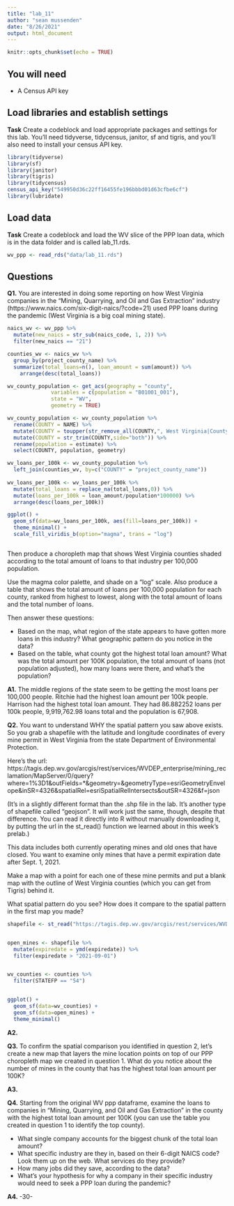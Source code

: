 ```yaml
---
title: "lab_11"
author: "sean mussenden"
date: "8/26/2021"
output: html_document
---
```


```r
knitr::opts_chunk$set(echo = TRUE)
```

## You will need

* A Census API key

## Load libraries and establish settings

**Task** Create a codeblock and load appropriate packages and settings for this lab. You'll need tidyverse, tidycensus, janitor, sf and tigris, and you'll also need to install your census API key.

```r
library(tidyverse)
library(sf)
library(janitor)
library(tigris)
library(tidycensus)
census_api_key("549950d36c22ff16455fe196bbbd01d63cfbe6cf")
library(lubridate)
```

## Load data

**Task** Create a codeblock and load the WV slice of the PPP loan data, which is in the data folder and is called lab_11.rds.

```r
wv_ppp <- read_rds("data/lab_11.rds")  

```

## Questions

**Q1.** You are interested in doing some reporting on how West Virginia companies in the "Mining, Quarrying, and Oil and Gas Extraction" industry (https://www.naics.com/six-digit-naics/?code=21) used PPP loans during the pandemic (West Virginia is a big coal mining state). 

```r
naics_wv <- wv_ppp %>% 
  mutate(new_naics = str_sub(naics_code, 1, 2)) %>% 
  filter(new_naics == "21")

counties_wv <- naics_wv %>% 
  group_by(project_county_name) %>% 
  summarize(total_loans=n(), loan_amount = sum(amount)) %>% 
    arrange(desc(total_loans))

```

```r
wv_county_population <- get_acs(geography = "county", 
              variables = c(population = "B01001_001"), 
              state = "WV",
              geometry = TRUE)

wv_county_population <- wv_county_population %>%
  rename(COUNTY = NAME) %>%
  mutate(COUNTY = toupper(str_remove_all(COUNTY,", West Virginia|County"))) %>%
  mutate(COUNTY = str_trim(COUNTY,side="both")) %>%
  rename(population = estimate) %>%
  select(COUNTY, population, geometry)

wv_loans_per_100k <- wv_county_population %>% 
  left_join(counties_wv, by=c("COUNTY" = "project_county_name"))
  
wv_loans_per_100k <- wv_loans_per_100k %>% 
  mutate(total_loans = replace_na(total_loans,0)) %>%  
  mutate(loans_per_100k = loan_amount/population*100000) %>%
  arrange(desc(loans_per_100k))


```

```r
ggplot() + 
  geom_sf(data=wv_loans_per_100k, aes(fill=loans_per_100k)) + 
  theme_minimal() +
  scale_fill_viridis_b(option="magma", trans = "log") 



```
Then produce a choropleth map that shows West Virginia counties shaded according to the total amount of loans to that industry per 100,000 population.

Use the magma color palette, and shade on a "log" scale. Also produce a table that shows the total amount of loans per 100,000 population for each county, ranked from highest to lowest, along with the total amount of loans and the total number of loans.

Then answer these questions:

* Based on the map, what region of the state appears to have gotten more loans in this industry? What geographic pattern do you notice in the data?
* Based on the table, what county got the highest total loan amount? What was the total amount per 100K population, the total amount of loans (not population adjusted), how many loans were there, and what's the population?

**A1.** The middle regions of the state seem to be getting the most loans per 100,000 people. Ritchie had the highest loan amount per 100k people. Harrison had the highest total loan amount. They had 86.882252 loans per 100k people, 9,919,762.98 loans total and the population is 67,908.

**Q2.** You want to understand WHY the spatial pattern you saw above exists.  So you grab a shapefile with the latitude and longitude coordinates of every mine permit in West Virginia from the state Department of Environmental Protection.

Here's the url: https://tagis.dep.wv.gov/arcgis/rest/services/WVDEP_enterprise/mining_reclamation/MapServer/0/query?where=1%3D1&outFields=*&geometry=&geometryType=esriGeometryEnvelope&inSR=4326&spatialRel=esriSpatialRelIntersects&outSR=4326&f=json

(It's in a slightly different format than the .shp file in the lab. It's another type of shapefile called "geojson".  It will work just the same, though, despite that difference. You can read it directly into R without manually downloading it, by putting the url in the st_read() function we learned about in this week's prelab.)

This data includes both currently operating mines and old ones that have closed.  You want to examine only mines that have a permit expiration date after Sept. 1, 2021.

Make a map with a point for each one of these mine permits and put a blank map with the outline of West Virginia counties (which you can get from Tigris) behind it.

What spatial pattern do you see? How does it compare to the spatial pattern in the first map you made?

```r
shapefile <- st_read("https://tagis.dep.wv.gov/arcgis/rest/services/WVDEP_enterprise/mining_reclamation/MapServer/0/query?where=1%3D1&outFields=*&geometry=&geometryType=esriGeometryEnvelope&inSR=4326&spatialRel=esriSpatialRelIntersects&outSR=4326&f=json") 


open_mines <- shapefile %>% 
  mutate(expiredate = ymd(expiredate)) %>% 
  filter(expiredate > "2021-09-01")


wv_counties <- counties %>%
  filter(STATEFP == "54")


ggplot() + 
  geom_sf(data=wv_counties) + 
  geom_sf(data=open_mines) +
  theme_minimal()
```

**A2.**

**Q3.** To confirm the spatial comparison you identified in question 2, let's create a new map that layers the mine location points on top of our PPP choropleth map we created in question 1. What do you notice about the number of mines in the county that has the highest total loan amount per 100K?

**A3.**

**Q4.** Starting from the original WV ppp dataframe, examine the loans to companies in "Mining, Quarrying, and Oil and Gas Extraction" in the county with the highest total loan amount per 100K (you can use the table you created in question 1 to identify the top county).

* What single company accounts for the biggest chunk of the total loan amount?
* What specific industry are they in, based on their 6-digit NAICS code? Look them up on the web. What services do they provide?
* How many jobs did they save, according to the data?
* What's your hypothesis for why a company in their specific industry would need to seek a PPP loan during the pandemic?

**A4.**
-30-
